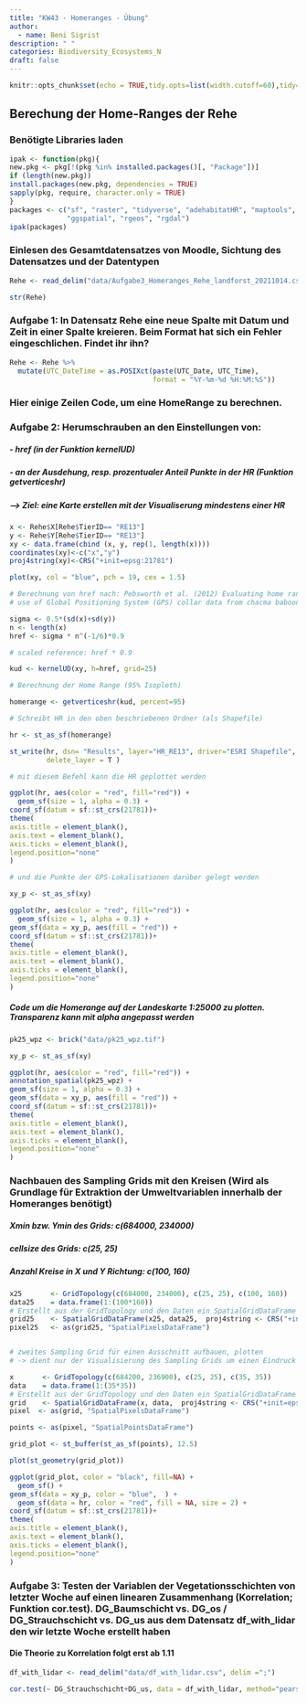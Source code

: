 ```yaml
---
title: "KW43 - Homeranges - Übung"
author:
  - name: Beni Sigrist
description: " "  
categories: Biodiversity_Ecosystems_N
draft: false
---
```


```r
knitr::opts_chunk$set(echo = TRUE,tidy.opts=list(width.cutoff=60),tidy=TRUE)
```

## Berechung der Home-Ranges der Rehe 

### Benötigte Libraries laden

```r
ipak <- function(pkg){
new.pkg <- pkg[!(pkg %in% installed.packages()[, "Package"])]
if (length(new.pkg))
install.packages(new.pkg, dependencies = TRUE)
sapply(pkg, require, character.only = TRUE)
}
packages <- c("sf", "raster", "tidyverse", "adehabitatHR", "maptools", "sp", 
              "ggspatial", "rgeos", "rgdal")
ipak(packages)
```

### Einlesen des Gesamtdatensatzes von Moodle, Sichtung des Datensatzes und der Datentypen

```r
Rehe <- read_delim("data/Aufgabe3_Homeranges_Rehe_landforst_20211014.csv", delim = ";")

str(Rehe)
```

### Aufgabe 1: In Datensatz Rehe eine neue Spalte mit Datum und Zeit in einer Spalte kreieren. Beim Format hat sich ein Fehler eingeschlichen. Findet ihr ihn?

```r
Rehe <- Rehe %>%
  mutate(UTC_DateTime = as.POSIXct(paste(UTC_Date, UTC_Time), 
                                   format = "%Y-%m-%d %H:%M:%S"))
```

### Hier einige Zeilen Code, um eine HomeRange zu berechnen.

### Aufgabe 2: Herumschrauben an den Einstellungen von: 
##### - href (in der Funktion kernelUD)
##### - an der Ausdehung, resp. prozentualer Anteil Punkte in der HR (Funktion getverticeshr) 

##### --> Ziel: eine Karte erstellen mit der Visualiserung mindestens einer HR

```r
x <- Rehe$X[Rehe$TierID== "RE13"]    
y <- Rehe$Y[Rehe$TierID== "RE13"]
xy <- data.frame(cbind (x, y, rep(1, length(x))))       
coordinates(xy)<-c("x","y")                             
proj4string(xy)<-CRS("+init=epsg:21781")  

plot(xy, col = "blue", pch = 19, cex = 1.5)

# Berechnung von href nach: Pebsworth et al. (2012) Evaluating home range techniques: 
# use of Global Positioning System (GPS) collar data from chacma baboons

sigma <- 0.5*(sd(x)+sd(y))                              
n <- length(x)
href <- sigma * n^(-1/6)*0.9  

# scaled reference: href * 0.9

kud <- kernelUD(xy, h=href, grid=25)             

# Berechnung der Home Range (95% Isopleth)

homerange <- getverticeshr(kud, percent=95)             

# Schreibt HR in den oben beschriebenen Ordner (als Shapefile)

hr <- st_as_sf(homerange)

st_write(hr, dsn= "Results", layer="HR_RE13", driver="ESRI Shapefile",  
         delete_layer = T )
```

```r
# mit diesem Befehl kann die HR geplottet werden

ggplot(hr, aes(color = "red", fill="red")) + 
  geom_sf(size = 1, alpha = 0.3) +
coord_sf(datum = sf::st_crs(21781))+
theme(
axis.title = element_blank(),
axis.text = element_blank(),
axis.ticks = element_blank(),
legend.position="none"
)

# und die Punkte der GPS-Lokalisationen darüber gelegt werden 

xy_p <- st_as_sf(xy)

ggplot(hr, aes(color = "red", fill="red")) + 
  geom_sf(size = 1, alpha = 0.3) +
geom_sf(data = xy_p, aes(fill = "red")) +
coord_sf(datum = sf::st_crs(21781))+
theme(
axis.title = element_blank(),
axis.text = element_blank(),
axis.ticks = element_blank(),
legend.position="none"
)
```    

##### Code um die Homerange auf der Landeskarte 1:25000 zu plotten. Transparenz kann mit alpha angepasst werden

```r
pk25_wpz <- brick("data/pk25_wpz.tif")

xy_p <- st_as_sf(xy)

ggplot(hr, aes(color = "red", fill="red")) +
annotation_spatial(pk25_wpz) +
geom_sf(size = 1, alpha = 0.3) +
geom_sf(data = xy_p, aes(fill = "red")) +
coord_sf(datum = sf::st_crs(21781))+
theme(
axis.title = element_blank(),
axis.text = element_blank(),
axis.ticks = element_blank(),
legend.position="none"
)
```

### Nachbauen des Sampling Grids mit den Kreisen (Wird als Grundlage für Extraktion der Umweltvariablen innerhalb der Homeranges benötigt)

##### Xmin bzw. Ymin des Grids: c(684000, 234000)
##### cellsize des Grids: c(25, 25)
##### Anzahl Kreise in X und Y Richtung: c(100, 160)

```r
x25       <- GridTopology(c(684000, 234000), c(25, 25), c(100, 160)) 
data25    = data.frame(1:(100*160))           
# Erstellt aus der GridTopology und den Daten ein SpatialGridDataFrame
grid25    <- SpatialGridDataFrame(x25, data25,  proj4string <- CRS("+init=epsg:21781"))
pixel25   <- as(grid25, "SpatialPixelsDataFrame")


# zweites Sampling Grid für einen Ausschnitt aufbauen, plotten
# -> dient nur der Visualisierung des Sampling Grids um einen Eindruck zu erhalten

x       <- GridTopology(c(684200, 236900), c(25, 25), c(35, 35)) 
data    = data.frame(1:(35*35))           
# Erstellt aus der GridTopology und den Daten ein SpatialGridDataFrame
grid    <- SpatialGridDataFrame(x, data,  proj4string <- CRS("+init=epsg:21781"))
pixel  <- as(grid, "SpatialPixelsDataFrame")

points <- as(pixel, "SpatialPointsDataFrame")

grid_plot <- st_buffer(st_as_sf(points), 12.5)

plot(st_geometry(grid_plot))

ggplot(grid_plot, color = "black", fill=NA) + 
  geom_sf() +
geom_sf(data = xy_p, color = "blue",  ) +
  geom_sf(data = hr, color = "red", fill = NA, size = 2) +
coord_sf(datum = sf::st_crs(21781))+
theme(
axis.title = element_blank(),
axis.text = element_blank(),
axis.ticks = element_blank(),
legend.position="none"
)
```

### Aufgabe 3: Testen der Variablen der Vegetationsschichten von letzter Woche auf einen linearen Zusammenhang (Korrelation; Funktion cor.test). DG_Baumschicht vs. DG_os / DG_Strauchschicht vs. DG_us aus dem Datensatz df_with_lidar den wir letzte Woche erstellt haben

#### Die Theorie zu Korrelation folgt erst ab 1.11

```r
df_with_lidar <- read_delim("data/df_with_lidar.csv", delim =";")

cor.test(~ DG_Strauchschicht+DG_us, data = df_with_lidar, method="pearson")
```
